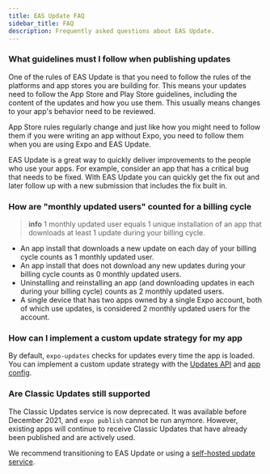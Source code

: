 ```yaml
---
title: EAS Update FAQ
sidebar_title: FAQ
description: Frequently asked questions about EAS Update.
---
```


### What guidelines must I follow when publishing updates

One of the rules of EAS Update is that you need to follow the rules of the platforms and app stores you are building for. This means your updates need to follow the App Store and Play Store guidelines, including the content of the updates and how you use them. This usually means changes to your app's behavior need to be reviewed.

App Store rules regularly change and just like how you might need to follow them if you were writing an app without Expo, you need to follow them when you are using Expo and EAS Update.

EAS Update is a great way to quickly deliver improvements to the people who use your apps. For example, consider an app that has a critical bug that needs to be fixed. With EAS Update you can quickly get the fix out and later follow up with a new submission that includes the fix built in.

### How are "monthly updated users" counted for a billing cycle

> **info** 1 monthly updated user equals 1 unique installation of an app that downloads at least 1 update during your billing cycle.

- An app install that downloads a new update on each day of your billing cycle counts as 1 monthly updated user.
- An app install that does not download any new updates during your billing cycle counts as 0 monthly updated users.
- Uninstalling and reinstalling an app (and downloading updates in each during your billing cycle) counts as 2 monthly updated users.
- A single device that has two apps owned by a single Expo account, both of which use updates, is considered 2 monthly updated users for the account.

### How can I implement a custom update strategy for my app

By default, `expo-updates` checks for updates every time the app is loaded. You can implement a custom update strategy with the [Updates API](/versions/latest/sdk/updates) and [app config](/versions/latest/config/app/#updates).

### Are Classic Updates still supported

The Classic Updates service is now deprecated. It was available before December 2021, and `expo publish` cannot be run anymore. However, existing apps will continue to receive Classic Updates that have already been published and are actively used.

We recommend transitioning to EAS Update or using a [self-hosted update service](/eas-update/custom-updates-server).

